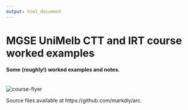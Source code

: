 ```yaml
---
output: html_document
---
```


# MGSE UniMelb CTT and IRT course worked examples
#### Some (roughly!) worked examples and notes.

<br>
![course-flyer](workshop-flyer.png)
<br>


Source files available at https://github.com/markdly/arc.  

